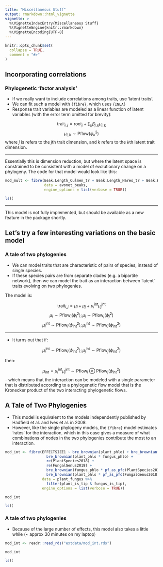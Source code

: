 ```yaml
---
title: "Miscellaneous Stuff"
output: rmarkdown::html_vignette
vignette: >
  %\VignetteIndexEntry{Miscellaneous Stuff}
  %\VignetteEngine{knitr::rmarkdown}
  %\VignetteEncoding{UTF-8}
---
```


```r
knitr::opts_chunk$set(
  collapse = TRUE,
  comment = "#>"
)
```

## Incorporating correlations
### Phylogenetic 'factor analysis'

- If we really want to include correlations among traits, use 'latent traits'.
- We can fit such a model with `{fibre}`, which uses `{INLA}` 
- Response trait variables are modeled as a linear function of latent variables (with the error term omitted for brevity):

$$\text{trait}_{i,j} = \text{root}_j + \sum_k\beta_{j, k}\mu_{i, k}$$
$$\mu_{i, k} \sim \text{Pflow}\left(\phi_k^2\right)$$
where $j$ is refers to the $j$th trait dimension, and $k$ refers to the $k$th latent trait dimension. 

---

Essentially this is dimension reduction, but where the latent space is constrained to be consistent with a model of evolutionary change on a phylogeny. The code for that model would look like this:

```r
mod_mult <- fibre(Beak.Length_Culmen_tr + Beak.Length_Nares_tr + Beak.Width_tr + Beak.Depth_tr ~ bre_brownian(phlo, latent = 2), 
                  data = avonet_beaks,
                  engine_options = list(verbose = TRUE))
```

```r
ls()
```

---

This model is not fully implemented, but should be available as a new feature in the package shortly.


## Let's try a few interesting variations on the basic model
### A tale of two phylogenies

- We can model traits that are characteristic of pairs of species, instead of single species.
- If these species pairs are from separate clades (e.g. a bipartite network), then we can model the trait as an interaction between 'latent' traits evolving on two phylogenies.

The model is:

$$\text{trait}_{i,j} = \mu_i + \mu_j + \mu_{i}^\text{int} \mu_{j}^\text{int}$$
$$\mu_i \sim \text{Pflow}_i\left(\phi_i^2\right); \mu_j \sim \text{Pflow}_j\left(\phi_j^2\right)$$
$$\mu_i^\text{int} \sim \text{Pflow}_i\left(\phi_\text{int}^2\right); \mu_j^\text{int} \sim \text{Pflow}_j\left(\phi_\text{int}^2\right)$$

---

- It turns out that if:

$$\mu_i^\text{int} \sim \text{Pflow}_i\left(\phi_\text{int}^2\right); \mu_j^\text{int} \sim \text{Pflow}_j\left(\phi_\text{int}^2\right)$$

then:

$$\mu_\text{int} = \mu_{i}^\text{int} \mu_{j}^\text{int} \sim \text{Pflow}_\text{i}\otimes\text{Pflow}_\text{j}\left(\phi_\text{int}^2\right)$$
- which means that the interaction can be modeled with a single parameter that is distributed according to a phylogenetic flow model that is the Kronecker product of the two interacting phylogenetic flows.

## A Tale of Two Phylogenies

- This model is equivalent to the models independently published by Hadfield et al. and Ives et al. in 2008.
- However, like the single phylogeny models, the `{fibre}` model estimates 'rates' for the interaction, which in this case gives a measure of what combinations of nodes in the two phylogenies contribute the most to an interaction.

```r
mod_int <- fibre(EFFECTSIZE1 ~ bre_brownian(plant_phlo) + bre_brownian(fungus_phlo) + 
                   bre_brownian(plant_phlo * fungus_phlo) +
                   re(PlantSpecies2018) +
                   re(FungalGenus2018) +
                   bre_brownian(fungus_phlo * pf_as_pfc(PlantSpecies2018)) +
                   bre_brownian(plant_phlo * pf_as_pfc(FungalGenus2018)),
                 data = plant_fungus %>%
                   filter(plant_is_tip & fungus_is_tip),
                 engine_options = list(verbose = TRUE))

mod_int
```

```r
ls()
```

### A tale of two phylogenies

- Because of the large number of effects, this model also takes a little while (~ approx 30 minutes on my laptop)

```r
mod_int <- readr::read_rds("extdata/mod_int.rds")

mod_int
```

```r
ls()
```